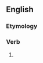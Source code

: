 ==English==

===Etymology===
{{suffix|pertain|eth|lang=en}}

===Verb===
{{head|en|verb form}}

# {{en-archaic third-person singular of|pertain}}